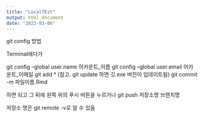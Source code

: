 ```yaml
---
title: "LocalTEst"
output: html_document
date: "2023-03-06"
---
```


git config 방법

Terminal에다가

git config --global user.name 어카운트_이름
git config --global user.email 어카운트_이메일
git add * (참고. git update 하면 깃.exe 버전이 업데이트됨)
git commit -m 파일이름.Rmd

하면 되고
그 뒤에 왼쪽 위의 푸시 버튼을 누르거나
git push 저장소명 브랜치명

저장소 명은 git remote -v로 알 수 있음
